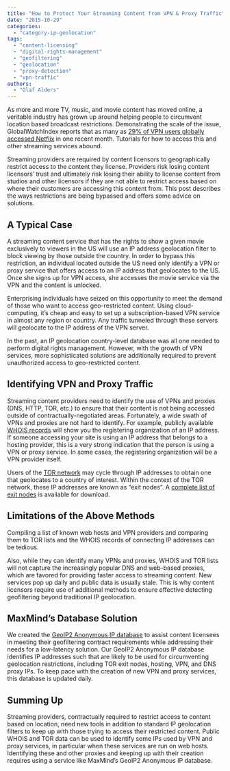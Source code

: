 ```yaml
---
title: "How to Protect Your Streaming Content from VPN & Proxy Traffic"
date: "2015-10-29"
categories:
  - "category-ip-geolocation"
tags:
  - "content-licensing"
  - "digital-rights-management"
  - "geofiltering"
  - "geolocation"
  - "proxy-detection"
  - "vpn-traffic"
authors:
  - "Olaf Alders"
---
```


As more and more TV, music, and movie content has moved online, a veritable
industry has grown up around helping people to circumvent location based
broadcast restrictions. Demonstrating the scale of the issue, GlobalWatchIndex
reports that as many as
[29% of VPN users globally accessed Netflix](https://www.globalwebindex.net/blog/29-of-vpn-users-accessing-netflix)
in one recent month. Tutorials for how to access this and other streaming
services abound.

Streaming providers are required by content licensors to geographically restrict
access to the content they license. Providers risk losing content licensors’
trust and ultimately risk losing their ability to license content from studios
and other licensors if they are not able to restrict access based on where their
customers are accessing this content from. This post describes the ways
restrictions are being bypassed and offers some advice on solutions.

## **A Typical Case**

A streaming content service that has the rights to show a given movie
exclusively to viewers in the US will use an IP address geolocation filter to
block viewing by those outside the country. In order to bypass this restriction,
an individual located outside the US need only identify a VPN or proxy service
that offers access to an IP address that geolocates to the US. Once she signs up
for VPN access, she accesses the movie service via the VPN and the content is
unlocked.

Enterprising individuals have seized on this opportunity to meet the demand of
those who want to access geo-restricted content. Using cloud-computing, it’s
cheap and easy to set up a subscription-based VPN service in almost any region
or country. Any traffic tunneled through these servers will geolocate to the IP
address of the VPN server.

In the past, an IP geolocation country-level database was all one needed to
perform digital rights management. However, with the growth of VPN services,
more sophisticated solutions are additionally required to prevent unauthorized
access to geo-restricted content.

## **Identifying VPN and Proxy Traffic**

Streaming content providers need to identify the use of VPNs and proxies (DNS,
HTTP, TOR, etc.) to ensure that their content is not being accessed outside of
contractually-negotiated areas. Fortunately, a wide swath of VPNs and proxies
are not hard to identify. For example, publicly available
[WHOIS records](https://whois.arin.net/ui) will show you the registering
organization of an IP address. If someone accessing your site is using an IP
address that belongs to a hosting provider, this is a very strong indication
that the person is using a VPN or proxy service. In some cases, the registering
organization will be a VPN provider itself.

Users of the [TOR network](https://www.torproject.org/) may cycle through IP
addresses to obtain one that geolocates to a country of interest. Within the
context of the TOR network, these IP addresses are known as “exit nodes”. A
[complete list of exit nodes](https://check.torproject.org/exit-addresses) is
available for download.

## **Limitations of the Above Methods**

Compiling a list of known web hosts and VPN providers and comparing them to TOR
lists and the WHOIS records of connecting IP addresses can be tedious.

Also, while they can identify many VPNs and proxies, WHOIS and TOR lists will
not capture the increasingly popular DNS and web-based proxies, which are
favored for providing faster access to streaming content. New services pop up
daily and public data is usually stale. This is why content licensors require
use of additional methods to ensure effective detecting geofiltering beyond
traditional IP geolocation.

## **MaxMind’s Database Solution**

We created the
[GeoIP2 Anonymous IP database](https://www.maxmind.com/en/geoip2-anonymous-ip-database)
to assist content licensees in meeting their geofiltering contract requirements
while addressing their needs for a low-latency solution. Our GeoIP2 Anonymous IP
database identifies IP addresses such that are likely to be used for
circumventing geolocation restrictions, including TOR exit nodes, hosting, VPN,
and DNS proxy IPs. To keep pace with the creation of new VPN and proxy services,
this database is updated daily.

## **Summing Up**

Streaming providers, contractually required to restrict access to content based
on location, need new tools in addition to standard IP geolocation filters to
keep up with those trying to access their restricted content. Public WHOIS and
TOR data can be used to identify some IPs used by VPN and proxy services, in
particular when these services are run on web hosts. Identifying these and other
proxies and keeping up with their creation requires using a service like
MaxMind’s GeoIP2 Anonymous IP database.
